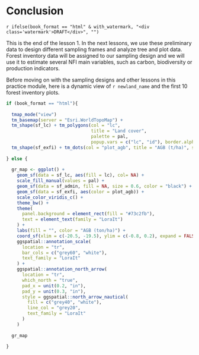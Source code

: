 
\newpage

# Conclusion {-}

`r ifelse(book_format == "html" & with_watermark, "<div class='watermark'>DRAFT</div>", "")`

This is the end of the lesson 1. In the next lessons, we use these preliminary data to design different sampling frames and analyze tree and plot data. Forest inventory data will be assigned to our sampling design and we will use it to estimate several NFI main variables, such as carbon, biodiversity or production indicators.

Before moving on with the <txt-green>sampling designs</txt-green> and other lessons in this practice module, here is a dynamic view of ```r newland_name``` and the first 10 forest inventory plots.

```r

if (book_format == "html"){
  
  tmap_mode("view")
  tm_basemap(server = "Esri.WorldTopoMap") +
  tm_shape(sf_lc) + tm_polygons(col = "lc", 
                                title = "Land cover",
                                palette = pal, 
                                popup.vars = c("lc", "id"), border.alpha = 0) +
  tm_shape(sf_exfi) + tm_dots(col = "plot_agb", title = "AGB (t/ha)", size = 0.1)
  
} else {
  
  gr_map <- ggplot() +
    geom_sf(data = sf_lc, aes(fill = lc), col= NA) +
    scale_fill_manual(values = pal) +
    geom_sf(data = sf_admin, fill = NA, size = 0.6, color = "black") +
    geom_sf(data = sf_exfi, aes(color = plot_agb)) +
    scale_color_viridis_c() +
    theme_bw() +
    theme(
      panel.background = element_rect(fill = "#73c2fb"),
      text = element_text(family = "LoraIt")
    ) +
    labs(fill = "", color = "AGB (ton/ha)") +
    coord_sf(xlim = c(-20.5, -19.5), ylim = c(-0.8, 0.2), expand = FALSE, crs = st_crs(4326)) +
    ggspatial::annotation_scale(
      location = "tr",
      bar_cols = c("grey60", "white"),
      text_family = "LoraIt"
    ) +
    ggspatial::annotation_north_arrow(
      location = "tr", 
      which_north = "true",
      pad_x = unit(0.2, "in"), 
      pad_y = unit(0.3, "in"),
      style = ggspatial::north_arrow_nautical(
        fill = c("grey40", "white"),
        line_col = "grey20",
        text_family = "LoraIt"
      )
    )
  
  gr_map
    
}






```


<!-- End of lesson 1 intro to Newland -->

